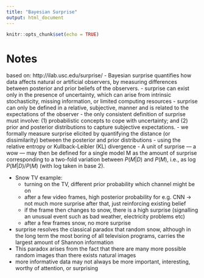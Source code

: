 ```yaml
---
title: "Bayesian Surprise"
output: html_document
---
```


```r
knitr::opts_chunk$set(echo = TRUE)
```

# Notes
based on: http://ilab.usc.edu/surprise/
- Bayesian surprise quantifies how data affects natural or artificial observers, by measuring differences between posterior and prior beliefs of the observers.
- surprise can exist only in the presence of uncertainty, which can arise from intrinsic stochasticity, missing information, or limited computing resources
- surprise can only be defined in a relative, subjective, manner and is related to the expectations of the observer
- the only consistent definition of surprise must involve: 
  (1) probabilistic concepts to cope with uncertainty; and 
  (2) prior and posterior distributions to capture subjective expectations.
- we formally measure surprise elicited by quantifying the distance (or dissimilarity) between the posterior and prior distributions 
- using the relative entropy or Kullback-Leibler (KL) divergence
- A unit of surprise --- a wow --- may then be defined for a single model M as the amount of surprise corresponding to a two-fold variation between $P(M|D)$ and $P(M)$, i.e., as log $P(M|D)/P(M)$ (with log taken in base 2).

- Snow TV example:
  - turning on the TV, different prior probability which channel might be on
  - after a few video frames, high posterior probability for e.g. CNN -> not much more surprise after that, just reinforcing existing belief
  - if the frame then changes to snow, there is a high surprise (signalling an unusual event such as bad weather, electricity problems etc)
  - after a few frames snow, no more surprise
  
- surprise resolves the classical paradox that random snow, although in the long term the most boring of all television programs, carries the largest amount of Shannon information
- This paradox arises from the fact that there are many more possible random images than there exists natural images
- more informative data may not always be more important, interesting, worthy of attention, or surprising
  
